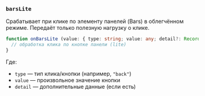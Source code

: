 ### `barsLite`

Срабатывает при клике по элементу панелей (Bars) в облегчённом режиме. Передаёт только полезную нагрузку о клике.

```ts
function onBarsLite (value: { type: string; value: any; detail?: Record<string, any> }) {
  // обработка клика по кнопке панели (lite)
}
```

Где:
- `type` — тип клика/кнопки (например, `"back"`)
- `value` — произвольное значение кнопки
- `detail` — дополнительные данные (если есть)
